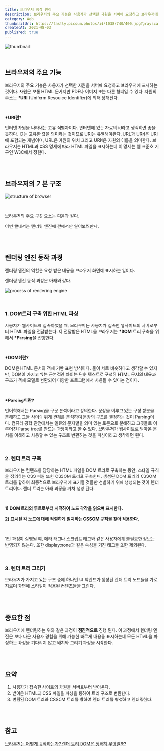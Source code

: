 ```yaml
---
title: 브라우저 동작 원리
description: 브라우저의 주요 기능은 사용자가 선택한 자원을 서버에 요청하고 브라우저에 표시하는 것이다. 자원은 보통HTML 문서지만 PDF나 이미지 또는 다른 형태일 수 있다. 자원의 주소는 URI(Uniform Resource Identifier)에 의해 정해진다.
category: Web
thumbnailUrl: https://fastly.picsum.photos/id/1038/740/400.jpg?grayscale&hmac=zp8vCIii1aO7BL8NLrE_A7Xo3EFFDNfOBCXUSlSFKx0
createdAt: 2021-08-03
published: true
---
```


![thumbnail](https://fastly.picsum.photos/id/1038/740/400.jpg?grayscale&hmac=zp8vCIii1aO7BL8NLrE_A7Xo3EFFDNfOBCXUSlSFKx0)

<br />

## 브라우저의 주요 기능

브라우저의 주요 기능은 사용자가 선택한 자원을 서버에 요청하고 브라우저에 표시하는 것이다. 자원은 보통 HTML 문서지만 PDF나 이미지 또는 다른 형태일 수 있다. 자원의 주소는 **\*URI** (Uniform Resource Identifier)에 의해 정해진다.

<br />

**\*URI란?**

인터넷 자원을 나타내는 고유 식별자이다. 인터넷에 있는 자료의 id라고 생각하면 좋을 듯하다. ID는 고유한 값을 의미하는 것이므로 URI는 유일해야한다. URL과 URN은 URI에 포함되는 개념이며, URL은 자원의 위치 그리고 URN은 자원의 이름을 의미한다. 브라우저는 HTML과 CSS 명세에 따라 HTML 파일을 표시하는데 이 명세는 웹 표준호 기구인 W3C에서 정한다.

<br />
<br />

## 브라우저의 기본 구조

![structure of browser](https://res.cloudinary.com/dr4ka7tze/image/upload/v1710393718/%EB%B8%94%EB%A1%9C%EA%B7%B8/%EB%B8%8C%EB%9D%BC%EC%9A%B0%EC%A0%80_%EB%8F%99%EC%9E%91_%EC%9B%90%EB%A6%AC/ko_1.png)

<br />

브라우저의 주요 구성 요소는 다음과 같다.

이번 글에서는 렌더링 엔진에 관해서만 알아보려한다.

<br />
<br />

## 렌더링 엔진 동작 과정

렌더링 엔진의 역할은 요청 받은 내용을 브라우저 화면에 표시하는 일이다.

렌더링 엔진 동작 과정은 아래와 같다.

![process of rendering engine](https://res.cloudinary.com/dr4ka7tze/image/upload/v1710393719/%EB%B8%94%EB%A1%9C%EA%B7%B8/%EB%B8%8C%EB%9D%BC%EC%9A%B0%EC%A0%80_%EB%8F%99%EC%9E%91_%EC%9B%90%EB%A6%AC/ko_2.png)

<br />

### **1. DOM트리 구축 위한 HTML 파싱**

사용자가 웹사이트에 접속하였을 때, 브라우저는 사용자가 접속한 웹사이트의 서버로부터 HTML 파일을 전달받는다. 이 전달받은 HTML을 브라우저는 **\*DOM** 트리 구축을 위해서 **\*Parsing**을 진행한다.

<br />

**\*DOM이란?**

DOM은 HTML 문서의 객체 기반 표현 방식이다. 둘이 서로 비슷하다고 생각할 수 있지만, DOM이 가지고 있는 근본적인 차이는 단순 텍스트로 구성된 HTML 문서의 내용과 구조가 객체 모델로 변환되어 다양한 프로그램에서 사용될 수 있다는 점이다.

<br />

**\*Parsing이란?**

언어학에서는 Parsing을 구문 분석이라고 정의한다. 문장을 이루고 있는 구성 성분을 분해하고 그들 사이의 위계 관계를 분석하여 문장의 구조를 결정하는 것이 Parsing이다. 컴퓨터 공학 관점에서는 일련의 문자열을 의미 있는 토큰으로 분해하고 그것들로 이루어진 Parse tree를 만드는 과정이라고 볼 수 있다. 브라우저가 웹사이트로 받아온 문서를 이해하고 사용할 수 있는 구조로 변환하는 것을 파싱이라고 생각하면 된다.

<br />

### 2. 렌더 트리 구축

브라우저는 컨텐츠를 담당하는 HTML 파일을 DOM 트리로 구축하는 동안, 스타일 규칙을 정의하는 CSS 파일 또한 CSSOM 트리로 구축한다. 생성된 DOM 트리와 CSSOM 트리를 합하여 최종적으로 브라우저에 표기될 것들만 선별하기 위해 생성되는 것이 렌더 트리이다. 렌더 트리는 아래 과정을 거쳐 생성 된다.

<br />

**1) DOM 트리의 루트로부터 시작하여 노드 각각을 읽으며 표시한다.**

**2) 표시된 각 노드에 대해 적절하게 일치하는 CSSOM 규칙을 찾아 적용한다.**

<br />

1번 과정이 실행될 때, 메타 태그나 스크립트 태그와 같은 사용자에게 불필요한 정보는 반영되지 않는다. 또한 display:none과 같은 속성을 가진 태그들 또한 제외된다.

<br />

### 3. 렌더 트리 그리기

브라우저가 가지고 있는 구조 중에 하나인 UI 백엔드가 생성된 렌더 트리 노드들을 가로지르며 화면에 스타일이 적용된 컨텐츠들을 그린다.

<br />
<br />

## 중요한 점

브라우저에 렌더링하는 위와 같은 과정이 **점진적으로** 진행 된다. 이 과정에서 렌더링 엔진은 보다 나은 사용자 경험을 위해 가능한 빠르게 내용을 표시하는데 모든 HTML을 파싱하는 과정을 기다리지 않고 배치와 그리기 과정을 시작한다.

<br />
<br />

## 요약

1. 사용자가 접속한 사이트의 자원을 서버로부터 받아온다.
2. 받아온 HTML과 CSS 파일을 파싱을 통하여 트리 구조로 변환한다.
3. 변환된 DOM 트리와 CSSOM 트리를 합하여 렌더 트리를 형성하고 렌더링한다.

<br />
<br />

## 참고

<a href="https://d2.naver.com/helloworld/59361" target="_blank">
  브라우저는 어떻게 동작하는가?
</a>
<a href="https://onlydev.tistory.com/9" target="_blank">
  렌더 트리
</a>
<a href="https://wit.nts-corp.com/2019/02/14/5522" target="_blank">
  DOM은 정확히 무엇일까?
</a>
